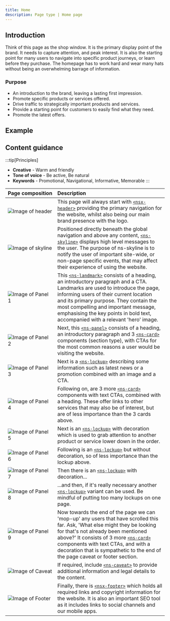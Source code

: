 ```yaml
---
title: Home
description: Page type | Home page
---
```


## Introduction

Think of this page as the shop window. It is the primary display point of the brand. It needs to capture attention, and peak interest. It is also the starting point for many users to navigate into specific product journeys, or learn before they purchase. The homepage has to work hard and wear many hats without being an overwhelming barrage of information.

### Purpose

- An introduction to the brand, leaving a lasting first impression.
- Promote specific products or services offered.
- Drive traffic to strategically important products and services.
- Provide a starting point for customers to easily find what they need.
- Promote the latest offers.

## Example
<PageViewer />

## Content guidance

:::tip[Principles]
- **Creative** - Warm and friendly
- **Tone of voice** - Be active, Be natural
- **Keywords** - Promotional, Navigational, Informative, Memorable
:::

| Page&nbsp;composition | Description |
| :--- | :--- |
| ![Image of header](../../../assets/page-types/home/header.webp) | This page will always start with [`<nsx-header>`](/components/nsx-header) providing the primary navigation for the website, whilst also being our main brand presence with the logo. |
| ![Image of skyline](../../../assets/page-types/home/skyline.webp) | Positioned directly beneath the global navigation and above any content, [`<ns-skyline>`](/components/ns-skyline) displays high level messages to the user. The purpose of ns-skyline is to notify the user of important site-wide, or non-page specific events, that may affect their experience of using the website.|
| ![Image of Panel 1](../../../assets/page-types/home/landmark.webp) | This [`<ns-landmark>`](/components/ns-landmark) consists of a heading, an introductory paragraph and a CTA. Landmarks are used to introduce the page, informing users of their current location and its primary purpose. They contain the most compelling and important message, emphasising the key points in bold text, accompanied with a relevant 'hero' image. |
| ![Image of Panel 2](../../../assets/page-types/home/panel.webp) | Next, this [`<ns-panel>`](/components/ns-panel) consists of a heading, an introductory paragraph and 3 [`<ns-card>`](/components/ns-card) components (section type), with CTAs for the most common reasons a user would be visiting the website. |
| ![Image of Panel 3](../../../assets/page-types/home/lockup-1.webp) | Next is a [`<ns-lockup>`](/components/ns-lockup) describing some information such as latest news or a promotion combined with an image and a CTA. |
| ![Image of Panel 4](../../../assets/page-types/home/cards-1.webp) | Following on, are 3 more [`<ns-card>`](/components/ns-card) components with text CTAs, combined with a heading. These offer links to other services that may also be of interest, but are of less importance than the 3 cards above. |
| ![Image of Panel 5](../../../assets/page-types/home/lockup-2.webp) | Next is an [`<ns-lockup>`](/components/ns-lockup) with decoration which is used to grab attention to another product or service lower down in the order. |
| ![Image of Panel 6](../../../assets/page-types/home/lockup-3.webp) | Following is an [`<ns-lockup>`](/components/ns-lockup) but without decoration, so of less importance than the lockup above. |
| ![Image of Panel 7](../../../assets/page-types/home/lockup-4.webp) | Then there is an [`<ns-lockup>`](/components/ns-lockup) with decoration... |
| ![Image of Panel 8](../../../assets/page-types/home/lockup-5.webp) | ...and then, if it's really necessary another [`<ns-lockup>`](/components/ns-lockup) variant can be used. Be mindful of putting too many lockups on one page. |
| ![Image of Panel 9](../../../assets/page-types/home/cards-2.webp) | Now towards the end of the page we can 'mop-up' any users that have scrolled this far. Ask, 'What else might they be looking for that's not already been mentioned above?' It consists of 3 more [`<ns-card>`](/components/ns-card) components with text CTAs, and with a decoration that is sympathetic to the end of the page caveat or footer section. |
| ![Image of Caveat](../../../assets/page-types/home/caveat.webp) | If required, include [`<ns-caveat>`](/components/ns-caveat) to provide additional information and legal details to the content. |
| ![Image of Footer](../../../assets/page-types/home/footer.webp) | Finally, there is [`<nsx-footer>`](/components/nsx-footer) which holds all required links and copyright information for the website. It is also an important SEO tool as it includes links to social channels and our mobile apps. |
